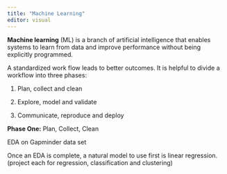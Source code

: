 ```yaml
---
title: "Machine Learning"
editor: visual
---
```


**Machine learning** (ML) is a branch of artificial intelligence that enables systems to learn from data and improve performance without being explicitly programmed.

A standardized work flow leads to better outcomes. It is helpful to divide a workflow into three phases:

1.  Plan, collect and clean

2.  Explore, model and validate

3.  Communicate, reproduce and deploy

**Phase One:** Plan, Collect, Clean

EDA on Gapminder data set

Once an EDA is complete, a natural model to use first is linear regression. (project each for regression, classification and clustering)
